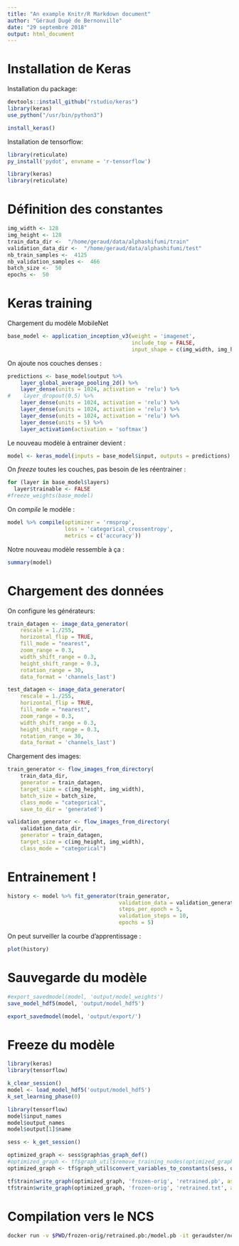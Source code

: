 ```yaml
---
title: "An example Knitr/R Markdown document"
author: "Géraud Dugé de Bernonville"
date: "29 septembre 2018"
output: html_document
---
```


# Installation de Keras

Installation du package:

```r
devtools::install_github("rstudio/keras")
library(keras)
use_python("/usr/bin/python3")

install_keras()
```

Installation de tensorflow:

```r
library(reticulate)
py_install('pydot', envname = 'r-tensorflow')
```

```r
library(keras)
library(reticulate)
```

# Définition des constantes

```r
img_width <- 128
img_height <- 128
train_data_dir <-  "/home/geraud/data/alphashifumi/train"
validation_data_dir <-  "/home/geraud/data/alphashifumi/test"
nb_train_samples <-  4125
nb_validation_samples <-  466 
batch_size <-  50
epochs <-  50
```

# Keras training

Chargement du modèle MobileNet

```r
base_model <- application_inception_v3(weight = 'imagenet',
                                       include_top = FALSE,
                                       input_shape = c(img_width, img_height, 3))

```

On ajoute nos couches denses :

```r
predictions <- base_model$output %>%
    layer_global_average_pooling_2d() %>%
    layer_dense(units = 1024, activation = 'relu') %>%
#    layer_dropout(0.5) %>%
    layer_dense(units = 1024, activation = 'relu') %>%
    layer_dense(units = 1024, activation = 'relu') %>%
    layer_dense(units = 1024, activation = 'relu') %>%
    layer_dense(units = 5) %>%
    layer_activation(activation = 'softmax')

```

Le nouveau modèle à entrainer devient :
```r
model <- keras_model(inputs = base_model$input, outputs = predictions)
```

On _freeze_ toutes les couches, pas besoin de les réentrainer :

```r
for (layer in base_model$layers)
  layer$trainable <- FALSE
#freeze_weights(base_model)
```

On _compile_ le modèle :

```r
model %>% compile(optimizer = 'rmsprop',
                  loss = 'categorical_crossentropy',
                  metrics = c('accuracy'))
```

Notre nouveau modèle ressemble à ça :

```r
summary(model)
```
# Chargement des données

On configure les générateurs:
```r
train_datagen <- image_data_generator(
    rescale = 1./255,
    horizontal_flip = TRUE,
    fill_mode = "nearest",
    zoom_range = 0.3,
    width_shift_range = 0.3,
    height_shift_range = 0.3,
    rotation_range = 30,
    data_format = 'channels_last')

test_datagen <- image_data_generator(
    rescale = 1./255,
    horizontal_flip = TRUE,
    fill_mode = "nearest",
    zoom_range = 0.3,
    width_shift_range = 0.3,
    height_shift_range = 0.3,
    rotation_range = 30,
    data_format = 'channels_last')

```

Chargement des images:

```r
train_generator <- flow_images_from_directory(
    train_data_dir,
    generator = train_datagen,
    target_size = c(img_height, img_width),
    batch_size = batch_size, 
    class_mode = "categorical",
    save_to_dir = 'generated')

validation_generator <- flow_images_from_directory(
    validation_data_dir,
    generator = train_datagen,
    target_size = c(img_height, img_width),
    class_mode = "categorical")

```

# Entrainement !

```r
history <- model %>% fit_generator(train_generator,
                                   validation_data = validation_generator,
                                   steps_per_epoch = 5,
                                   validation_steps = 10,
                                   epochs = 5)

```

On peut surveiller la courbe d'apprentissage :

```r
plot(history)
```

# Sauvegarde du modèle

```r
#export_savedmodel(model, 'output/model_weights')
save_model_hdf5(model, 'output/model_hdf5')
```

```r
export_savedmodel(model, 'output/export/')
```

# Freeze du modèle

```r
library(keras)
library(tensorflow)

k_clear_session()
model <- load_model_hdf5('output/model_hdf5')
k_set_learning_phase(0)

library(tensorflow)
model$input_names
model$output_names
model$output[1]$name

sess <- k_get_session()

optimized_graph <- sess$graph$as_graph_def()
#optimized_graph <- tf$graph_util$remove_training_nodes(optimized_graph)
optimized_graph <- tf$graph_util$convert_variables_to_constants(sess, optimized_graph, list('strided_slice'))

tf$train$write_graph(optimized_graph, 'frozen-orig', 'retrained.pb', as_text=FALSE)
tf$train$write_graph(optimized_graph, 'frozen-orig', 'retrained.txt', as_text=TRUE)
```

# Compilation vers le NCS

```bash
docker run -v $PWD/frozen-orig/retrained.pb:/model.pb -it geraudster/ncs-container mvNCCompile /model.pb -in 'input_1' -on 'activation_1/Softmax'
```
